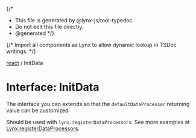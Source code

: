 {/*
* This file is generated by @lynx-js/tool-typedoc.
* Do not edit this file directly.
* @generated
*/}

{/* Import all components as Lynx to allow dynamic lookup in TSDoc writings. */}


[react](/api/react/index.mdx) / InitData

# Interface: InitData

The interface you can extends so that the `defaultDataProcessor` returning value can be customized

Should be used with `lynx.registerDataProcessors`. See more examples at [Lynx.registerDataProcessors](/api/react/Interface.Lynx.mdx#registerdataprocessors).
